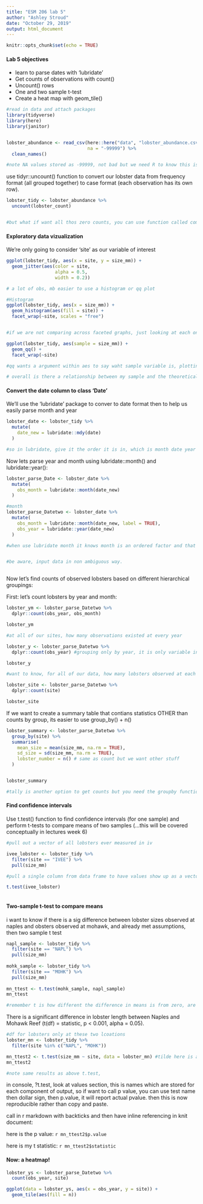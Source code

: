 ```yaml
---
title: "ESM 206 lab 5"
author: "Ashley Stroud"
date: "October 29, 2019"
output: html_document
---
```


```r
knitr::opts_chunk$set(echo = TRUE)
```


#### Lab 5 objectives

- learn to parse dates with 'lubridate'
- Get counts of observations with count()
- Uncount() rows
- One and two sample t-test
- Create a heat map with geom_tile()

```r
#read in data and attach packages
library(tidyverse)
library(here)
library(janitor)


lobster_abundance <- read_csv(here::here("data", "lobster_abundance.csv"), 
                              na = "-99999") %>% 
  clean_names()

#note NA values stored as -99999, not bad but we need R to know this is a NA. Also do not want all caps, so lowercase snakecase, notice when read in, date is stored as a character which means it has no recognition that these are dates at all. so we need R to recognize as a class of date which we have not done yet. Also note, that lobster count clumps all the count together rather than individual which would be tidy format. we want every observation to exist in its own row. NA is lobsters that were not observed. 


```


use tidyr::uncount() function to convert our lobster data from frequency format (all grouped together) to case format (each observation has its own row).

```r

lobster_tidy <- lobster_abundance %>% 
  uncount(lobster_count)


#but what if want all thos zero counts, you can use function called complete cases which 
```


#### Exploratory data vizualization 

We're only going to consider 'site' as our variable of interest

```r

ggplot(lobster_tidy, aes(x = site, y = size_mm)) + 
  geom_jitter(aes(color = site,
                  alpha = 0.5,
                  width = 0.2))

# a lot of obs, mb easier to use a histogram or qq plot

#Histogram
ggplot(lobster_tidy, aes(x = size_mm)) +
  geom_histogram(aes(fill = site)) +
  facet_wrap(~site, scales = "free")


#if we are not comparing across faceted graphs, just looking at each one individually, do scale = free to look at each on its own, but this could be irresponsible data vizualization. 

ggplot(lobster_tidy, aes(sample = size_mm)) +
  geom_qq() +
  facet_wrap(~site)

#qq wants a argument within aes to say waht sample variable is, plotting against normal distribution. just on its own, it looks pretty linear for overall to theoretical so close to normally distributed. but what about within each site? so facet.  

# overall is there a relationship between my sample and the theoretical? For AQ, yes, for Carp almost all follow ND with excpetion of a few at tail end- dont let these outliers lead you to conclude that you can use a normal assumption to do a test, the rest also see ND. could measurement of Central tendency, i want to compare, but first look into some counts
```


#### Convert the date column to class 'Date'

We'll use the 'lubridate' package to conver to date format then to help us easily parse month and year

```r

lobster_date <- lobster_tidy %>% 
  mutate(
    date_new = lubridate::mdy(date)
  )

#so in lubridate, give it the order it is in, which is month date year mdy, and then the column it is in. Then now it is iso format in its own column and if in console check it will say date instead of character
```


Now lets parse year and month using lubridate::month() and lubridate::year():

```r

lobster_parse_Date <- lobster_date %>% 
  mutate(
    obs_month = lubridate::month(date_new)
  )

#month
lobster_parse_Datetwo <- lobster_date %>% 
  mutate(
    obs_month = lubridate::month(date_new, label = TRUE),
    obs_year = lubridate::year(date_new)
  )

#when use lubridate month it knows month is an ordered factor and that order should be retained . can do this by "class(lobster_parse_Datetwo$obs_month)" in console


#be aware, input data in non ambiguous way. 



```



Now let's find counts of observed lobsters based on different hierarchical groupings: 

First: let's count lobsters by year and month:
```r

lobster_ym <- lobster_parse_Datetwo %>% 
  dplyr::count(obs_year, obs_month)

lobster_ym

#at all of our sites, how many observations existed at every year

lobster_y <- lobster_parse_Datetwo %>% 
  dplyr::count(obs_year) #grouping only by year, it is only variable included here

lobster_y

#want to know, for all of our data, how many lobsters observed at each site

lobster_site <- lobster_parse_Datetwo %>% 
  dplyr::count(site)

lobster_site

```


If we want to create a summary table that contians statistics OTHER than counts by group, its easier to use group_by() + n()

```r

lobster_summary <- lobster_parse_Datetwo %>% 
  group_by(site) %>% 
  summarise(
    mean_size = mean(size_mm, na.rm = TRUE),
    sd_size = sd(size_mm, na.rm = TRUE),
    lobster_number = n() # same as count but we want other stuff
  )


lobster_summary

#tally is another option to get counts but you need the groupby function. but not summarize. using count assumes you want group by and summarize and combines all...listen to recording. 
```


#### Find confidence intervals

Use t.test() function to find confidence intervals (for one sample) and perform t-tests to compare means of two samples (...this will be covered conceptually in lectures week 6)


```r
#pull out a vector of all lobsters ever measured in iv

ivee_lobster <- lobster_tidy %>% 
  filter(site == "IVEE") %>% 
  pull(size_mm)

#pull a single column from data frame to have values show up as a vector rather than a DF, use pull function, now it is a vector that contains all these values, and if call in you will get all values in console

t.test(ivee_lobster)



```


#### Two-sample t-test to compare means

i want to know if there is a sig difference between lobster sizes observed at naples and obsters observed at mohawk, and already met assumptions, then two sample t test

```r

napl_sample <- lobster_tidy %>% 
  filter(site == "NAPL") %>% 
  pull(size_mm)
  
mohk_sample <- lobster_tidy %>% 
  filter(site == "MOHK") %>% 
  pull(size_mm)
  
mn_ttest <- t.test(mohk_sample, napl_sample)
mn_ttest

#remember t is how different the difference in means is from zero, are they so different that we cn say they are from pops that dont have the same mean. 

```


There is a significant difference in lobster length between Naples and Mohawk Reef (t(df) = statistic, p < 0.001, alpha = 0.05). 

```r
#df for lobsters only at these two lcoations
lobster_mn <- lobster_tidy %>% 
  filter(site %in% c("NAPL", "MOHK"))

mn_ttest2 <- t.test(size_mm ~ site, data = lobster_mn) #tilde here is as a function of the different levels in the site column, ie look in site column you will see two different groups, i want to do a comparison of size value between the two
mn_ttest2

#note same results as above t.test, 
```


in console, ?t.test, look at values section, this is names which are stored for each component of output, so if want to call p value, you can use test name then dollar sign, then p.value, it will report actual pvalue. then this is now reproducible rather than copy and paste. 


call in r markdown with backticks and then have inline referencing in knit document:

here is the p value: `r mn_ttest2$p.value`

here is my t statistic: `r mn_ttest2$statistic`


#### Now: a heatmap!

```r

lobster_ys <- lobster_parse_Datetwo %>% 
  count(obs_year, site)

ggplot(data = lobster_ys, aes(x = obs_year, y = site)) +
  geom_tile(aes(fill = n))


```


